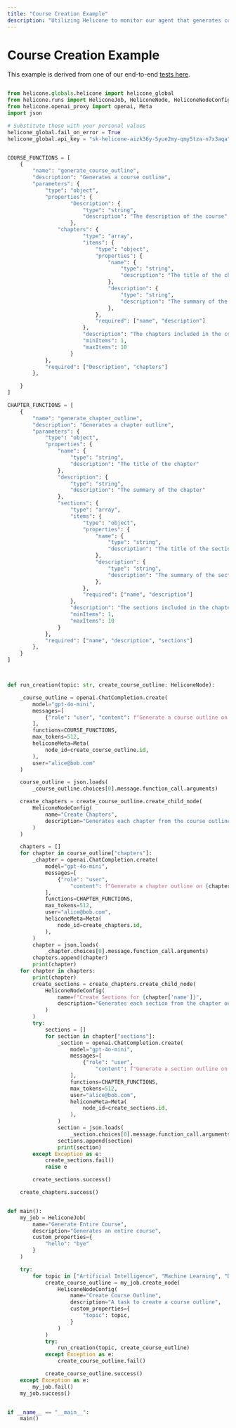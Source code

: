 ```yaml
---
title: "Course Creation Example"
description: "Utilizing Helicone to monitor our agent that generates courses"
---
```


# Course Creation Example

This example is derived from one of our end-to-end [tests here](https://github.com/Helicone/helicone/tree/main/helicone-python/tests).

```python

from helicone.globals.helicone import helicone_global
from helicone.runs import HeliconeJob, HeliconeNode, HeliconeNodeConfig
from helicone.openai_proxy import openai, Meta
import json

# Substitute these with your personal values
helicone_global.fail_on_error = True
helicone_global.api_key = "sk-helicone-aizk36y-5yue2my-qmy5tza-n7x3aqa"


COURSE_FUNCTIONS = [
    {
        "name": "generate_course_outline",
        "description": "Generates a course outline",
        "parameters": {
            "type": "object",
            "properties": {
                    "Description": {
                        "type": "string",
                        "description": "The description of the course"
                    },
                "chapters": {
                        "type": "array",
                        "items": {
                            "type": "object",
                            "properties": {
                                "name": {
                                    "type": "string",
                                    "description": "The title of the chapter"
                                },
                                "description": {
                                    "type": "string",
                                    "description": "The summary of the chapter"
                                },
                            },
                            "required": ["name", "description"]
                        },
                        "description": "The chapters included in the course",
                        "minItems": 1,
                        "maxItems": 10
                    }
            },
            "required": ["Description", "chapters"]
        },

    }
]

CHAPTER_FUNCTIONS = [
    {
        "name": "generate_chapter_outline",
        "description": "Generates a chapter outline",
        "parameters": {
            "type": "object",
            "properties": {
                "name": {
                    "type": "string",
                    "description": "The title of the chapter"
                },
                "description": {
                    "type": "string",
                    "description": "The summary of the chapter"
                },
                "sections": {
                    "type": "array",
                    "items": {
                        "type": "object",
                        "properties": {
                            "name": {
                                "type": "string",
                                "description": "The title of the section"
                            },
                            "description": {
                                "type": "string",
                                "description": "The summary of the section"
                            },
                        },
                        "required": ["name", "description"]
                    },
                    "description": "The sections included in the chapter",
                    "minItems": 1,
                    "maxItems": 10
                }
            },
            "required": ["name", "description", "sections"]
        },
    }
]



def run_creation(topic: str, create_course_outline: HeliconeNode):

    _course_outline = openai.ChatCompletion.create(
        model="gpt-4o-mini",
        messages=[
            {"role": "user", "content": f"Generate a course outline on {topic}"}
        ],
        functions=COURSE_FUNCTIONS,
        max_tokens=512,
        heliconeMeta=Meta(
            node_id=create_course_outline.id,
        ),
        user="alice@bob.com"
    )

    course_outline = json.loads(
        _course_outline.choices[0].message.function_call.arguments)

    create_chapters = create_course_outline.create_child_node(
        HeliconeNodeConfig(
            name="Create Chapters",
            description="Generates each chapter from the course outline",
        )
    )

    chapters = []
    for chapter in course_outline["chapters"]:
        _chapter = openai.ChatCompletion.create(
            model="gpt-4o-mini",
            messages=[
                {"role": "user",
                    "content": f"Generate a chapter outline on {chapter['name']}, with description {chapter['description']}"}
            ],
            functions=CHAPTER_FUNCTIONS,
            max_tokens=512,
            user="alice@bob.com",
            heliconeMeta=Meta(
                node_id=create_chapters.id,
            ),
        )
        chapter = json.loads(
            _chapter.choices[0].message.function_call.arguments)
        chapters.append(chapter)
        print(chapter)
    for chapter in chapters:
        print(chapter)
        create_sections = create_chapters.create_child_node(
            HeliconeNodeConfig(
                name=f"Create Sections for {chapter['name']}",
                description="Generates each section from the chapter outline",
            )
        )
        try:
            sections = []
            for section in chapter["sections"]:
                _section = openai.ChatCompletion.create(
                    model="gpt-4o-mini",
                    messages=[
                        {"role": "user",
                            "content": f"Generate a section outline on {section['name']}, with description {section['description']}"}
                    ],
                    functions=CHAPTER_FUNCTIONS,
                    max_tokens=512,
                    user="alice@bob.com",
                    heliconeMeta=Meta(
                        node_id=create_sections.id,
                    ),
                )
                section = json.loads(
                    _section.choices[0].message.function_call.arguments)
                sections.append(section)
                print(section)
        except Exception as e:
            create_sections.fail()
            raise e

        create_sections.success()

    create_chapters.success()


def main():
    my_job = HeliconeJob(
        name="Generate Entire Course",
        description="Generates an entire course",
        custom_properties={
            "hello": "bye"
        }
    )

    try:
        for topic in ["Artificial Intelligence", "Machine Learning", "Deep Learning"]:
            create_course_outline = my_job.create_node(
                HeliconeNodeConfig(
                    name="Create Course Outline",
                    description="A task to create a course outline",
                    custom_properties={
                        "topic": topic,
                    }
                )
            )
            try:
                run_creation(topic, create_course_outline)
            except Exception as e:
                create_course_outline.fail()

            create_course_outline.success()
    except Exception as e:
        my_job.fail()
    my_job.success()


if __name__ == "__main__":
    main()

```

